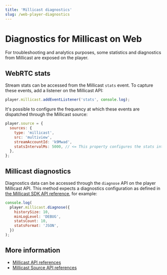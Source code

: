 ```yaml
---
title: 'Millicast diagnostics'
slug: /web-player-diagnostics
---
```


# Diagnostics for Millicast on Web

For troubleshooting and analytics purposes, some statistics and diagnostics from Millicast are exposed on the player.

## WebRTC stats

Stream stats can be accessed from the Millicast `stats` event. To capture these events, add a listener on the Millicast API:

```javascript
player.millicast.addEventListener('stats', console.log);
```

It's possible to configure the frequency at which these events are dispatched through the Millicast source:

```javascript
player.source = {
  sources: {
    type: 'millicast',
    src: 'multiview',
    streamAccountId: 'k9Mwad',
    statsIntervalMs: 5000, // <= This property configures the stats interval in milliseconds
  },
};
```

## Millicast diagnostics

Diagnostics data can be accessed through the `diagnose` API on the player Millicast API. This method expects a diagnostics configuration as defined in [the Millicast SDK API reference](https://millicast.github.io/millicast-sdk/module-Logger.html#~diagnose), for example:

```javascript
console.log(
  player.millicast.diagnose({
    historySize: 10,
    minLogLevel: 'DEBUG',
    statsCount: 10,
    statsFormat: 'JSON',
  })
);
```

## More information

- [Millicast API references](pathname:///theoplayer/v9/api-reference/web/interfaces/Millicast.html)
- [Millicast Source API references](pathname:///theoplayer/v9/api-reference/web/interfaces/MillicastSource.html)
